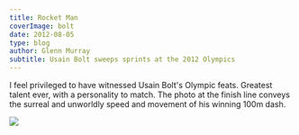 ```yaml
---
title: Rocket Man 
coverImage: bolt
date: 2012-08-05
type: blog
author: Glenn Murray
subtitle: Usain Bolt sweeps sprints at the 2012 Olympics
---
```


I feel privileged to have witnessed Usain Bolt's Olympic feats. Greatest talent ever, with a personality to match.
The photo at the finish line conveys the surreal and unworldly speed and movement of his winning 100m dash.

<Image src="RocketMan2012Olympics"  />
